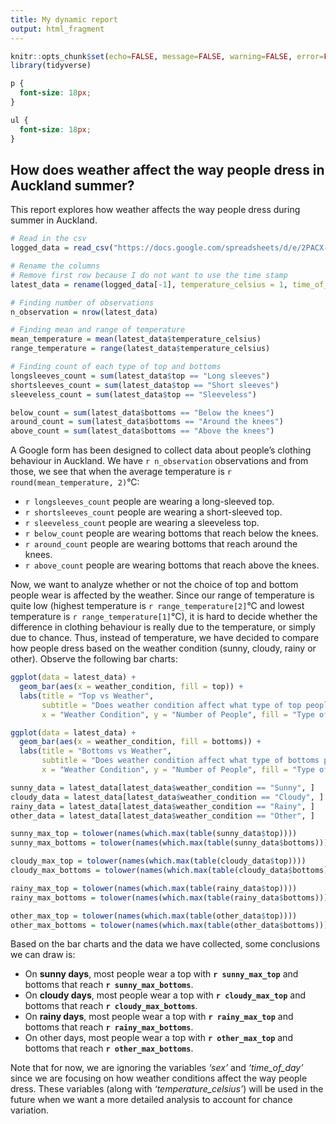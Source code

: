 ---
title: My dynamic report
output: html_fragment
---

```{r setup, include=FALSE}
knitr::opts_chunk$set(echo=FALSE, message=FALSE, warning=FALSE, error=FALSE)
library(tidyverse)

```

```{css}
p {
  font-size: 18px;
}

ul {
  font-size: 18px;
}
```

## How does weather affect the way people dress in Auckland summer?

This report explores how weather affects the way people dress during summer in Auckland.
```{r}
# Read in the csv
logged_data = read_csv("https://docs.google.com/spreadsheets/d/e/2PACX-1vSSeFkvIdq5IIr3XsfoJmiWYUCGgIo4xEUyZSIOZf8OZvf7CiRMnfSFZxr8mHPUTguHEgO-yz-zLU0v/pub?output=csv")

# Rename the columns
# Remove first row because I do not want to use the time stamp
latest_data = rename(logged_data[-1], temperature_celsius = 1, time_of_day = 2, weather_condition = 3, top = 4, bottoms = 5, sex = 6)
```


```{r}
# Finding number of observations
n_observation = nrow(latest_data)

# Finding mean and range of temperature
mean_temperature = mean(latest_data$temperature_celsius)
range_temperature = range(latest_data$temperature_celsius)

# Finding count of each type of top and bottoms
longsleeves_count = sum(latest_data$top == "Long sleeves")
shortsleeves_count = sum(latest_data$top == "Short sleeves")
sleeveless_count = sum(latest_data$top == "Sleeveless")

below_count = sum(latest_data$bottoms == "Below the knees")
around_count = sum(latest_data$bottoms == "Around the knees")
above_count = sum(latest_data$bottoms == "Above the knees")

```

A Google form has been designed to collect data about people's clothing behaviour in Auckland. We have `r n_observation` observations and from those, we see that when the average temperature is `r round(mean_temperature, 2)`°C:

* `r longsleeves_count` people are wearing a long-sleeved top.
* `r shortsleeves_count` people are wearing a short-sleeved top.
* `r sleeveless_count` people are wearing a sleeveless top.
* `r below_count` people are wearing bottoms that reach below the knees.
* `r around_count` people are wearing bottoms that reach around the knees.
* `r above_count` people are wearing bottoms that reach above the knees.

Now, we want to analyze whether or not the choice of top and bottom people wear is affected by the weather. Since our range  of temperature is quite low (highest temperature is `r range_temperature[2]`°C and lowest temperature is `r range_temperature[1]`°C), it is hard to decide whether the difference in clothing behaviour is really due to the temperature, or simply due to chance. Thus, instead of temperature, we have decided to compare how people dress based on the weather condition (sunny, cloudy, rainy or other). Observe the following bar charts:

```{r}
ggplot(data = latest_data) + 
  geom_bar(aes(x = weather_condition, fill = top)) + 
  labs(title = "Top vs Weather",
       subtitle = "Does weather condition affect what type of top people wear?",
       x = "Weather Condition", y = "Number of People", fill = "Type of Top")

ggplot(data = latest_data) + 
  geom_bar(aes(x = weather_condition, fill = bottoms)) + 
  labs(title = "Bottoms vs Weather",
       subtitle = "Does weather condition affect what type of bottoms people wear?",
       x = "Weather Condition", y = "Number of People", fill = "Type of Bottoms")
```
```{r}
sunny_data = latest_data[latest_data$weather_condition == "Sunny", ]
cloudy_data = latest_data[latest_data$weather_condition == "Cloudy", ]
rainy_data = latest_data[latest_data$weather_condition == "Rainy", ]
other_data = latest_data[latest_data$weather_condition == "Other", ]

sunny_max_top = tolower(names(which.max(table(sunny_data$top))))
sunny_max_bottoms = tolower(names(which.max(table(sunny_data$bottoms))))

cloudy_max_top = tolower(names(which.max(table(cloudy_data$top))))
cloudy_max_bottoms = tolower(names(which.max(table(cloudy_data$bottoms))))

rainy_max_top = tolower(names(which.max(table(rainy_data$top))))
rainy_max_bottoms = tolower(names(which.max(table(rainy_data$bottoms))))

other_max_top = tolower(names(which.max(table(other_data$top))))
other_max_bottoms = tolower(names(which.max(table(other_data$bottoms))))

```

Based on the bar charts and the data we have collected, some conclusions we can draw is:

* On **sunny days**, most people wear a top with **`r sunny_max_top`** and bottoms that reach **`r sunny_max_bottoms`**.
* On **cloudy days**, most people wear a top with **`r cloudy_max_top`** and bottoms that reach **`r cloudy_max_bottoms`**.
* On **rainy days**, most people wear a top with **`r rainy_max_top`** and bottoms that reach **`r rainy_max_bottoms`**.
* On other days, most people wear a top with **`r other_max_top`** and bottoms that reach **`r other_max_bottoms`**.

Note that for now, we are ignoring the variables _'sex'_ and _'time_of_day'_ since we are focusing on how weather conditions affect the way people dress. These variables (along with _'temperature_celsius'_) will be used in the future when we want a more detailed analysis to account for chance variation.
       